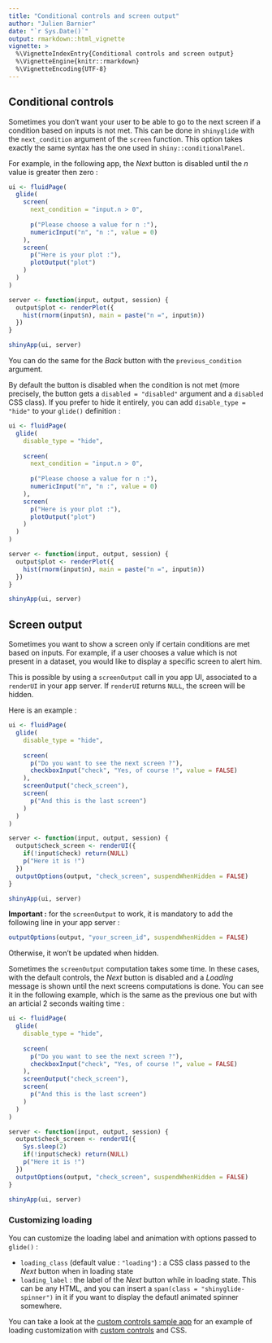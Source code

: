 ```yaml
---
title: "Conditional controls and screen output"
author: "Julien Barnier"
date: "`r Sys.Date()`"
output: rmarkdown::html_vignette
vignette: >
  %\VignetteIndexEntry{Conditional controls and screen output}
  %\VignetteEngine{knitr::rmarkdown}
  %\VignetteEncoding{UTF-8}
---
```



## Conditional controls

Sometimes you don't want your user to be able to go to the next screen if a condition based on inputs is not met. This can be done in `shinyglide` with the `next_condition` argument of the `screen` function. This option takes exactly the same syntax has the one used in `shiny::conditionalPanel`.

For example, in the following app, the *Next* button is disabled until the *n* value is greater then zero :

```r
ui <- fluidPage(
  glide(
    screen(
      next_condition = "input.n > 0",
      
      p("Please choose a value for n :"),
      numericInput("n", "n :", value = 0)
    ),
    screen(
      p("Here is your plot :"),
      plotOutput("plot")
    )
  )
)

server <- function(input, output, session) {
  output$plot <- renderPlot({
    hist(rnorm(input$n), main = paste("n =", input$n))
  })
}

shinyApp(ui, server)
```

You can do the same for the *Back* button with the `previous_condition` argument.

By default the button is disabled when the condition is not met (more precisely, the button gets a `disabled = "disabled"` argument and a `disabled` CSS class). If you prefer to hide it entirely, you can add `disable_type = "hide"` to your `glide()` definition :

```r
ui <- fluidPage(
  glide(
    disable_type = "hide",
    
    screen(
      next_condition = "input.n > 0",
      
      p("Please choose a value for n :"),
      numericInput("n", "n :", value = 0)
    ),
    screen(
      p("Here is your plot :"),
      plotOutput("plot")
    )
  )
)

server <- function(input, output, session) {
  output$plot <- renderPlot({
    hist(rnorm(input$n), main = paste("n =", input$n))
  })
}

shinyApp(ui, server)
```

## Screen output

Sometimes you want to show a screen only if certain conditions are met based on inputs. For example, if a user chooses a value which is not present in a dataset, you would like to display a specific screen to alert him.

This is possible by using a `screenOutput` call in you app UI, associated to a `renderUI` in your app server. If `renderUI` returns `NULL`, the screen will be hidden.

Here is an example :

```r
ui <- fluidPage(
  glide(
    disable_type = "hide",
    
    screen(
      p("Do you want to see the next screen ?"),
      checkboxInput("check", "Yes, of course !", value = FALSE)
    ),
    screenOutput("check_screen"),
    screen(
      p("And this is the last screen")
    )
  )
)

server <- function(input, output, session) {
  output$check_screen <- renderUI({
    if(!input$check) return(NULL)
    p("Here it is !")
  })
  outputOptions(output, "check_screen", suspendWhenHidden = FALSE)
}

shinyApp(ui, server)
```

**Important :** for the `screenOutput` to work, it is mandatory to add the following line in your app server :

```r
outputOptions(output, "your_screen_id", suspendWhenHidden = FALSE)
```

Otherwise, it won't be updated when hidden.

Sometimes the `screenOutput` computation takes some time. In these cases, with the default controls, the *Next* button is disabled and a *Loading* message is shown until the next screens computations is done. You can see it in the following example, which is the same as the previous one but with an articial 2 seconds waiting time :

```r
ui <- fluidPage(
  glide(
    disable_type = "hide",
    
    screen(
      p("Do you want to see the next screen ?"),
      checkboxInput("check", "Yes, of course !", value = FALSE)
    ),
    screenOutput("check_screen"),
    screen(
      p("And this is the last screen")
    )
  )
)

server <- function(input, output, session) {
  output$check_screen <- renderUI({
    Sys.sleep(2)
    if(!input$check) return(NULL)
    p("Here it is !")
  })
  outputOptions(output, "check_screen", suspendWhenHidden = FALSE)
}

shinyApp(ui, server)
```


### Customizing loading

You can customize the loading label and animation with options passed to `glide()` :

- `loading_class` (default value : `"loading"`) : a CSS class passed to the *Next* button when in loading state
- `loading_label` : the label of the *Next* button while in loading state. This can be any HTML, and you can insert a `span(class = "shinyglide-spinner")` in it if you want to display the defautl animated spinner somewhere.

You can take a look at the [custom controls sample app](https://data.nozav.org/app/shinyglide/04_custom_controls/) for an example of loading customization with [custom controls](https://juba.github.io/shinyglide/articles/c_custom_controls.html) and CSS.


